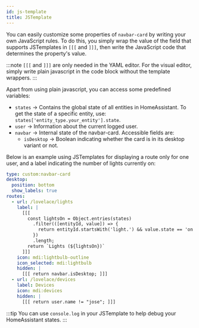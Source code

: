 ```yaml
---
id: js-template
title: JSTemplate
---
```


You can easily customize some properties of `navbar-card` by writing your own JavaScript rules. To do this, you simply wrap the value of the field that supports JSTemplates in `[[[` and `]]]`, then write the JavaScript code that determines the property's value.

:::note
`[[[` and `]]]` are only needed in the YAML editor. For the visual editor, simply write plain javascript in the code block without the template wrappers.
:::

Apart from using plain javascript, you can access some predefined variables:

- `states` -> Contains the global state of all entities in HomeAssistant. To get the state of a specific entity, use: `states['entity_type.your_entity'].state`.
- `user` -> Information about the current logged user.
- `navbar` -> Internal state of the navbar-card. Accessible fields are:
  - `isDesktop` -> Boolean indicating whether the card is in its desktop variant or not.

Below is an example using JSTemplates for displaying a route only for one user, and a label indicating the number of lights currently on:

```yaml
type: custom:navbar-card
desktop:
  position: bottom
  show_labels: true
routes:
  - url: /lovelace/lights
    label: |
      [[[ 
        const lightsOn = Object.entries(states)
          .filter(([entityId, value]) => {
            return entityId.startsWith('light.') && value.state == 'on';
          })
          .length;
        return `Lights (${lightsOn})` 
      ]]]
    icon: mdi:lightbulb-outline
    icon_selected: mdi:lightbulb
    hidden: |
      [[[ return navbar.isDesktop; ]]]
  - url: /lovelace/devices
    label: Devices
    icon: mdi:devices
    hidden: |
      [[[ return user.name != "jose"; ]]]
```

:::tip
You can use `console.log` in your JSTemplate to help debug your HomeAssistant states.
:::
